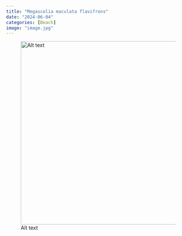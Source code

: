 ```yaml
---
title: "Megascolia maculata flavifrons"
date: "2024-06-04"
categories: [Beach]
image: "image.jpg"
---
```


![Alt text](image.jpg){width="501"}